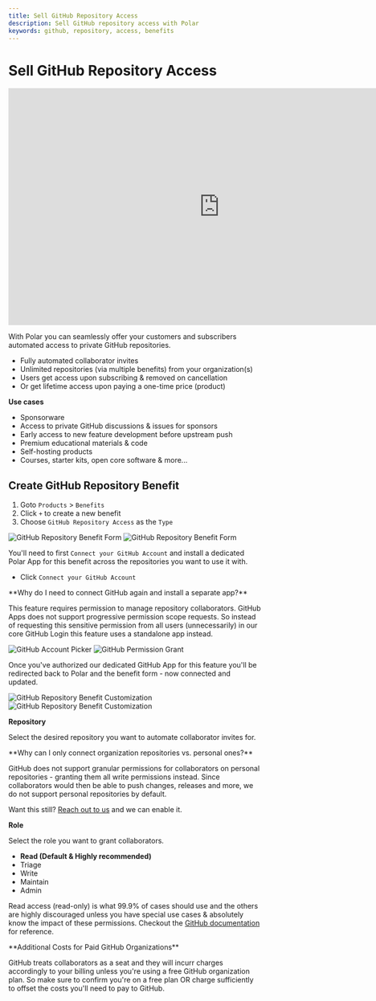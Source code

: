 ```yaml
---
title: Sell GitHub Repository Access
description: Sell GitHub repository access with Polar
keywords: github, repository, access, benefits
---
```



# Sell GitHub Repository Access

<iframe width="840" height="472" src="https://www.youtube.com/embed/QKx4o0z-SVY?si=ofEnLtl5MCB6dIxJ" title="YouTube video player" frameborder="0" allow="accelerometer; autoplay; clipboard-write; encrypted-media; gyroscope; picture-in-picture; web-share" referrerpolicy="strict-origin-when-cross-origin" allowfullscreen></iframe>

With Polar you can seamlessly offer your customers and subscribers automated access
to private GitHub repositories.
- Fully automated collaborator invites
- Unlimited repositories (via multiple benefits) from your organization(s)
- Users get access upon subscribing & removed on cancellation
- Or get lifetime access upon paying a one-time price (product)

**Use cases**

- Sponsorware
- Access to private GitHub discussions & issues for sponsors
- Early access to new feature development before upstream push
- Premium educational materials & code
- Self-hosting products
- Courses, starter kits, open core software & more...


## Create GitHub Repository Benefit

1. Goto `Products` > `Benefits`
2. Click `+` to create a new benefit
3. Choose `GitHub Repository Access` as the `Type`

![GitHub Repository Benefit Form](./before-connect.light.png)
![GitHub Repository Benefit Form](./before-connect.dark.png)

You'll need to first `Connect your GitHub Account` and install a dedicated Polar
App for this benefit across the repositories you want to use it with.

- Click `Connect your GitHub Account`

<BrowserCallout type="NOTE">
**Why do I need to connect GitHub again and install a separate app?**

This feature requires permission to manage repository collaborators.
GitHub Apps does not support progressive permission scope requests.
So instead of requesting this sensitive permission from all users (unnecessarily)
in our core GitHub Login this feature uses a standalone app instead.
</BrowserCallout>

![GitHub Account Picker](./connect.png)
![GitHub Permission Grant](./grant.png)

Once you've authorized our dedicated GitHub App for this feature you'll be
redirected back to Polar and the benefit form - now connected and updated.

![GitHub Repository Benefit Customization](./create.light.png)
![GitHub Repository Benefit Customization](./create.dark.png)

**Repository**

Select the desired repository you want to automate collaborator invites for.

<BrowserCallout type="NOTE">
**Why can I only connect organization repositories vs. personal ones?**

GitHub does not support granular permissions for collaborators on personal
repositories - granting them all write permissions instead. Since collaborators
would then be able to push changes, releases and more, we do not support
personal repositories by default.

Want this still? [Reach out to us](/docs/support) and we can enable it.

</BrowserCallout>

**Role**

Select the role you want to grant collaborators.
- **Read (Default & Highly recommended)**
- Triage
- Write
- Maintain
- Admin

Read access (read-only) is what 99.9% of cases should use and the others are
highly discouraged unless you have special use cases & absolutely know the
impact of these permissions. Checkout the [GitHub
documentation](https://docs.github.com/en/organizations/managing-user-access-to-your-organizations-repositories/managing-repository-roles/repository-roles-for-an-organization#permissions-for-each-role)
for reference.

<BrowserCallout type="CAUTION">
**Additional Costs for Paid GitHub Organizations**

GitHub treats collaborators as a seat and they will incurr charges accordingly to your
billing unless you're using a free GitHub organization plan. So make sure to
confirm you're on a free plan OR charge sufficiently to offset the costs you'll
need to pay to GitHub.
</BrowserCallout>

